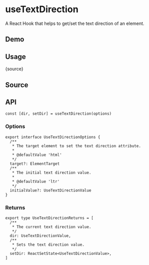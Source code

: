 # useTextDirection


<HooksType category="Element" />

A React Hook that helps to get/set the text direction of an element.

## Demo


<App />

## Usage


<RawCode>{source}</RawCode>

## Source


<Source />

## API

```tsx
const [dir, setDir] = useTextDirection(options)
```

### Options

```tsx
export interface UseTextDirectionOptions {
  /**
   * The target element to set the text direction attribute.
   *
   * @defaultValue 'html'
   */
  target?: ElementTarget
  /**
   * The initial text direction value.
   *
   * @defaultValue 'ltr'
   */
  initialValue?: UseTextDirectionValue
}
```

### Returns

```tsx
export type UseTextDirectionReturns = [
  /**
   * The current text direction value.
   */
  dir: UseTextDirectionValue,
  /**
   * Sets the text direction value.
   */
  setDir: ReactSetState<UseTextDirectionValue>,
]
```
